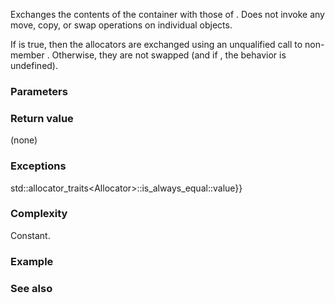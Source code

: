 {{cpp/utility/basic_stacktrace/title|swap}}
{{cpp/utility/basic_stacktrace/navbar}}
{{ddcl | since=c++23 |
void swap( basic_stacktrace&amp; other ) noexcept(/* see below */);
}}

Exchanges the contents of the container with those of {{tt|other}}. Does not invoke any move, copy, or swap operations on individual {{tt|stacktrace_entry}} objects.

{{cpp/container/note iterator invalidation|vector|swap}}

If {{c|std::allocator_traits&lt;allocator_type&gt;::propagate_on_container_swap::value}} is true, then the allocators are exchanged using an unqualified call to non-member {{tt|swap}}. Otherwise, they are not swapped (and if {{c|1=get_allocator() != other.get_allocator()}}, the behavior is undefined).

===Parameters===
{{par begin}}
{{par | other | {{tt|basic_stacktrace}} to exchange the contents with}}
{{par end}}

===Return value===
(none)

===Exceptions===
{{noexcept|std::allocator_traits&lt;Allocator&gt;::propagate_on_container_swap::value
{{!!}} std::allocator_traits&lt;Allocator&gt;::is_always_equal::value}}

===Complexity===
Constant.

===Example===
{{example}}

===See also===
{{dsc begin}}
{{dsc inc | cpp/utility/basic_stacktrace/dsc swap2}}
{{dsc end}}

{{langlinks|es|ja|ru|zh}}